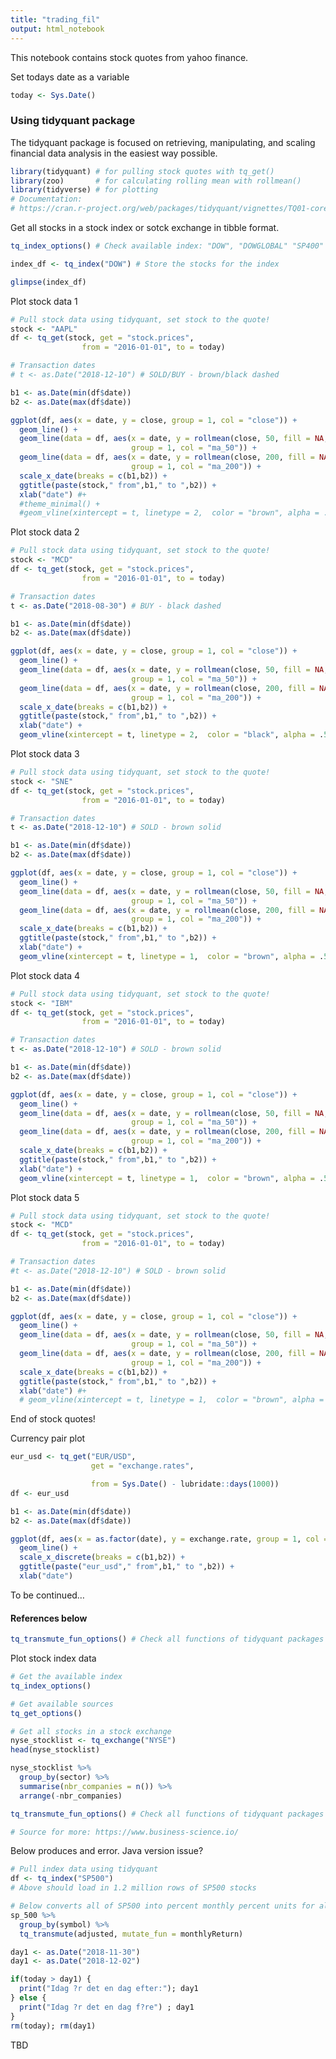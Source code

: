 ```yaml
---
title: "trading_fil"
output: html_notebook
---
```


This notebook contains stock quotes from yahoo finance.

Set todays date as a variable
```r
today <- Sys.Date()
```


### Using tidyquant package ###

The tidyquant package is focused on retrieving, manipulating, and scaling financial data analysis in the easiest way possible.

```r
library(tidyquant) # for pulling stock quotes with tq_get()
library(zoo)       # for calculating rolling mean with rollmean()
library(tidyverse) # for plotting
# Documentation:
# https://cran.r-project.org/web/packages/tidyquant/vignettes/TQ01-core-functions-in-tidyquant.html
```

Get all stocks in a stock index or sotck exchange in tibble format.
```r
tq_index_options() # Check available index: "DOW", "DOWGLOBAL" "SP400" "SP500" "SP600"

index_df <- tq_index("DOW") # Store the stocks for the index

glimpse(index_df)
```



Plot stock data 1
```r
# Pull stock data using tidyquant, set stock to the quote!
stock <- "AAPL" 
df <- tq_get(stock, get = "stock.prices", 
                from = "2016-01-01", to = today)

# Transaction dates
# t <- as.Date("2018-12-10") # SOLD/BUY - brown/black dashed

b1 <- as.Date(min(df$date))
b2 <- as.Date(max(df$date))

ggplot(df, aes(x = date, y = close, group = 1, col = "close")) +
  geom_line() +
  geom_line(data = df, aes(x = date, y = rollmean(close, 50, fill = NA, align = "right"), 
                           group = 1, col = "ma_50")) +
  geom_line(data = df, aes(x = date, y = rollmean(close, 200, fill = NA, align = "right"), 
                           group = 1, col = "ma_200")) +
  scale_x_date(breaks = c(b1,b2)) +
  ggtitle(paste(stock," from",b1," to ",b2)) +
  xlab("date") #+
  #theme_minimal() +
  #geom_vline(xintercept = t, linetype = 2,  color = "brown", alpha = .5)
```

Plot stock data 2
```r
# Pull stock data using tidyquant, set stock to the quote!
stock <- "MCD" 
df <- tq_get(stock, get = "stock.prices", 
                from = "2016-01-01", to = today)

# Transaction dates
t <- as.Date("2018-08-30") # BUY - black dashed

b1 <- as.Date(min(df$date))
b2 <- as.Date(max(df$date))

ggplot(df, aes(x = date, y = close, group = 1, col = "close")) +
  geom_line() +
  geom_line(data = df, aes(x = date, y = rollmean(close, 50, fill = NA, align = "right"), 
                           group = 1, col = "ma_50")) +
  geom_line(data = df, aes(x = date, y = rollmean(close, 200, fill = NA, align = "right"), 
                           group = 1, col = "ma_200")) +
  scale_x_date(breaks = c(b1,b2)) +
  ggtitle(paste(stock," from",b1," to ",b2)) +
  xlab("date") +
  geom_vline(xintercept = t, linetype = 2,  color = "black", alpha = .5)
```

Plot stock data 3
```r
# Pull stock data using tidyquant, set stock to the quote!
stock <- "SNE" 
df <- tq_get(stock, get = "stock.prices", 
                from = "2016-01-01", to = today)

# Transaction dates
t <- as.Date("2018-12-10") # SOLD - brown solid

b1 <- as.Date(min(df$date))
b2 <- as.Date(max(df$date))

ggplot(df, aes(x = date, y = close, group = 1, col = "close")) +
  geom_line() +
  geom_line(data = df, aes(x = date, y = rollmean(close, 50, fill = NA, align = "right"), 
                           group = 1, col = "ma_50")) +
  geom_line(data = df, aes(x = date, y = rollmean(close, 200, fill = NA, align = "right"), 
                           group = 1, col = "ma_200")) +
  scale_x_date(breaks = c(b1,b2)) +
  ggtitle(paste(stock," from",b1," to ",b2)) +
  xlab("date") +
  geom_vline(xintercept = t, linetype = 1,  color = "brown", alpha = .5)
```

Plot stock data 4
```r
# Pull stock data using tidyquant, set stock to the quote!
stock <- "IBM" 
df <- tq_get(stock, get = "stock.prices", 
                from = "2016-01-01", to = today)

# Transaction dates
t <- as.Date("2018-12-10") # SOLD - brown solid

b1 <- as.Date(min(df$date))
b2 <- as.Date(max(df$date))

ggplot(df, aes(x = date, y = close, group = 1, col = "close")) +
  geom_line() +
  geom_line(data = df, aes(x = date, y = rollmean(close, 50, fill = NA, align = "right"), 
                           group = 1, col = "ma_50")) +
  geom_line(data = df, aes(x = date, y = rollmean(close, 200, fill = NA, align = "right"), 
                           group = 1, col = "ma_200")) +
  scale_x_date(breaks = c(b1,b2)) +
  ggtitle(paste(stock," from",b1," to ",b2)) +
  xlab("date") +
  geom_vline(xintercept = t, linetype = 1,  color = "brown", alpha = .5)
```

Plot stock data 5
```r
# Pull stock data using tidyquant, set stock to the quote!
stock <- "MCD" 
df <- tq_get(stock, get = "stock.prices", 
                from = "2016-01-01", to = today)

# Transaction dates
#t <- as.Date("2018-12-10") # SOLD - brown solid

b1 <- as.Date(min(df$date))
b2 <- as.Date(max(df$date))

ggplot(df, aes(x = date, y = close, group = 1, col = "close")) +
  geom_line() +
  geom_line(data = df, aes(x = date, y = rollmean(close, 50, fill = NA, align = "right"), 
                           group = 1, col = "ma_50")) +
  geom_line(data = df, aes(x = date, y = rollmean(close, 200, fill = NA, align = "right"), 
                           group = 1, col = "ma_200")) +
  scale_x_date(breaks = c(b1,b2)) +
  ggtitle(paste(stock," from",b1," to ",b2)) +
  xlab("date") #+
  # geom_vline(xintercept = t, linetype = 1,  color = "brown", alpha = .5)
```

End of stock quotes!


Currency pair plot

```r
eur_usd <- tq_get("EUR/USD", 
                  get = "exchange.rates", 

                  from = Sys.Date() - lubridate::days(1000))
df <- eur_usd

b1 <- as.Date(min(df$date))
b2 <- as.Date(max(df$date))

ggplot(df, aes(x = as.factor(date), y = exchange.rate, group = 1, col = "exchange.rate")) +
  geom_line() +
  scale_x_discrete(breaks = c(b1,b2)) +
  ggtitle(paste("eur_usd"," from",b1," to ",b2)) +
  xlab("date")
```

To be continued...


#### References below ####

```r
tq_transmute_fun_options() # Check all functions of tidyquant packages
```

Plot stock index data
```r

# Get the available index
tq_index_options()

# Get available sources
tq_get_options()

# Get all stocks in a stock exchange
nyse_stocklist <- tq_exchange("NYSE")
head(nyse_stocklist)

nyse_stocklist %>%
  group_by(sector) %>%
  summarise(nbr_companies = n()) %>%
  arrange(-nbr_companies)

tq_transmute_fun_options() # Check all functions of tidyquant packages

# Source for more: https://www.business-science.io/
```

Below produces and error. Java version issue?
```r
# Pull index data using tidyquant
df <- tq_index("SP500")
# Above should load in 1.2 million rows of SP500 stocks

# Below converts all of SP500 into percent monthly percent units for all stocks
sp_500 %>%
  group_by(symbol) %>%
  tq_transmute(adjusted, mutate_fun = monthlyReturn)
```



```r
day1 <- as.Date("2018-11-30")
day1 <- as.Date("2018-12-02")

if(today > day1) {
  print("Idag ?r det en dag efter:"); day1
} else {
  print("Idag ?r det en dag f?re") ; day1
}
rm(today); rm(day1)
```


TBD


